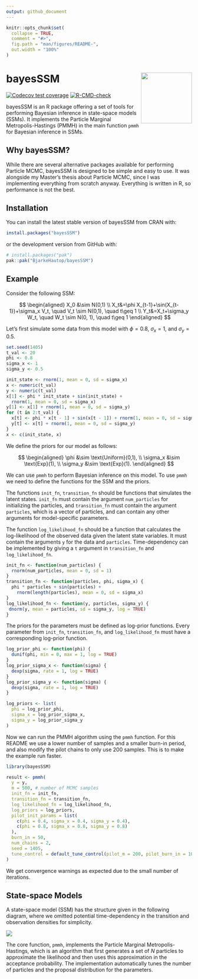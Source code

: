 ```yaml
---
output: github_document
---
```


<!-- README.md is generated from README.Rmd. Please edit that file -->

```r
knitr::opts_chunk$set(
  collapse = TRUE,
  comment = "#>",
  fig.path = "man/figures/README-",
  out.width = "100%"
)
```

# bayesSSM <img src="man/figures/logo.png" align="right" height="138" alt="" />

<!-- badges: start -->
[![Codecov test coverage](https://codecov.io/gh/BjarkeHautop/bayesSSM/graph/badge.svg)](https://app.codecov.io/gh/BjarkeHautop/bayesSSM)
[![R-CMD-check](https://github.com/BjarkeHautop/bayesSSM/actions/workflows/R-CMD-check.yaml/badge.svg)](https://github.com/BjarkeHautop/bayesSSM/actions/workflows/R-CMD-check.yaml)
<!-- badges: end -->

bayesSSM is an R package offering a set of tools for performing Bayesian
inference in state-space models (SSMs). It implements the
Particle Marginal Metropolis-Hastings (PMMH) in the main function `pmmh`
for Bayesian inference in SSMs.

## Why bayesSSM?

While there are several alternative packages available for performing Particle 
MCMC, bayesSSM is designed to be simple and easy to use. It was alongside my
Master's thesis about Particle MCMC, since I 
was implementing everything from scratch anyway.
Everything is written in R, so performance is not the best.

## Installation
You can install the latest stable version of bayesSSM from CRAN with:

``` r
install.packages("bayesSSM")
```

or the development version from GitHub with:

``` r
# install.packages("pak")
pak::pak("BjarkeHautop/bayesSSM")
```

## Example

Consider the following SSM:

$$
\begin{aligned}
		X_0 &\sim N(0,1) \\
		X_t&=\phi X_{t-1}+\sin(X_{t-1})+\sigma_x V_t, \quad V_t \sim N(0,1), \quad t\geq 1 \\
		Y_t&=X_t+\sigma_y W_t, \quad W_t \sim N(0, 1), \quad t\geq 1 
\end{aligned}
$$

Let's first simulate some data from this model with $\phi = 0.8$, 
$\sigma_x = 1$, and $\sigma_y = 0.5$.

```r
set.seed(1405)
t_val <- 20
phi <- 0.8
sigma_x <- 1
sigma_y <- 0.5

init_state <- rnorm(1, mean = 0, sd = sigma_x)
x <- numeric(t_val)
y <- numeric(t_val)
x[1] <- phi * init_state + sin(init_state) +
  rnorm(1, mean = 0, sd = sigma_x)
y[1] <- x[1] + rnorm(1, mean = 0, sd = sigma_y)
for (t in 2:t_val) {
  x[t] <- phi * x[t - 1] + sin(x[t - 1]) + rnorm(1, mean = 0, sd = sigma_x)
  y[t] <- x[t] + rnorm(1, mean = 0, sd = sigma_y)
}
x <- c(init_state, x)
```

We define the priors for our model as follows:

$$
\begin{aligned}
		\phi &\sim \text{Uniform}(0,1), \\
		\sigma_x &\sim \text{Exp}(1), \\
		\sigma_y &\sim \text{Exp}(1).
\end{aligned}
$$

We can use `pmmh` to perform Bayesian inference on this model. To use `pmmh`
we need to define the functions for the SSM and the priors. 

The functions `init_fn`, `transition_fn` should be functions that simulates the
latent states. `init_fn` must contain the argument `num_particles` for 
initializing the particles, and `transition_fn` must contain the argument
`particles`, which is a vector of particles, and can contain any other 
arguments for model-specific parameters. 

The function `log_likelihood_fn` should be a function that
calculates the log-likelihood of the observed data given the latent state
variables. It must contain the arguments `y` for the data and `particles`. 
Time-dependency can be implemented by giving a `t` argument in `transition_fn`
and `log_likelihood_fn`.

```r
init_fn <- function(num_particles) {
  rnorm(num_particles, mean = 0, sd = 1)
}
transition_fn <- function(particles, phi, sigma_x) {
  phi * particles + sin(particles) +
    rnorm(length(particles), mean = 0, sd = sigma_x)
}
log_likelihood_fn <- function(y, particles, sigma_y) {
 dnorm(y, mean = particles, sd = sigma_y, log = TRUE)
}
```

The priors for the parameters must be defined as log-prior functions. Every 
parameter from `init_fn`, `transition_fn`, and `log_likelihood_fn` must have a 
corresponding log-prior function.

```r
log_prior_phi <- function(phi) {
  dunif(phi, min = 0, max = 1, log = TRUE)
}
log_prior_sigma_x <- function(sigma) {
  dexp(sigma, rate = 1, log = TRUE)
}
log_prior_sigma_y <- function(sigma) {
  dexp(sigma, rate = 1, log = TRUE)
}

log_priors <- list(
  phi = log_prior_phi,
  sigma_x = log_prior_sigma_x,
  sigma_y = log_prior_sigma_y
)
```

Now we can run the PMMH algorithm using the `pmmh` function. For this README we
use a lower number of samples and a smaller burn-in period, and also modify
the pilot chains to only use 200 samples. 
This is to make the example run faster.

```r
library(bayesSSM)

result <- pmmh(
  y = y,
  m = 500, # number of MCMC samples
  init_fn = init_fn,
  transition_fn = transition_fn,
  log_likelihood_fn = log_likelihood_fn,
  log_priors = log_priors,
  pilot_init_params = list(
    c(phi = 0.4, sigma_x = 0.4, sigma_y = 0.4),
    c(phi = 0.8, sigma_x = 0.8, sigma_y = 0.8)
  ),
  burn_in = 50,
  num_chains = 2,
  seed = 1405,
  tune_control = default_tune_control(pilot_m = 200, pilot_burn_in = 10)
)
```

We get convergence warnings as expected due to the small number
of iterations. 

## State-space Models

A state-space model (SSM) has the structure given in the following diagram, 
where we omitted potential time-dependency in the transition and observation 
densities for simplicity.

![](man/figures/DAG_SSM.png)

The core function, `pmmh`, implements the Particle Marginal Metropolis-Hastings, 
which is an algorithm that first generates a set of $N$ particles to approximate
the likelihood and then uses this approximation in the acceptance probability. 
The implementation automatically tunes the number of particles and the proposal 
distribution for the parameters. 

